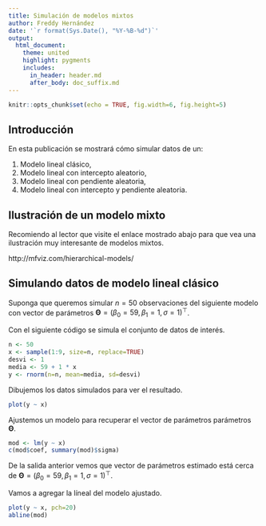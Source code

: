 ```yaml
---
title: Simulación de modelos mixtos
author: Freddy Hernández
date: '`r format(Sys.Date(), "%Y-%B-%d")`'
output:
  html_document:
    theme: united
    highlight: pygments
    includes:
      in_header: header.md
      after_body: doc_suffix.md
---
```


```r
knitr::opts_chunk$set(echo = TRUE, fig.width=6, fig.height=5)
```

## Introducción
En esta publicación se mostrará cómo simular datos de un:  

1. Modelo lineal clásico,  
2. Modelo lineal con intercepto aleatorio,  
3. Modelo lineal con pendiente aleatoria,  
4. Modelo lineal con intercepto y pendiente aleatoria.  

## Ilustración de un modelo mixto
Recomiendo al lector que visite el enlace mostrado abajo para que vea una ilustración muy interesante de modelos mixtos.

http://mfviz.com/hierarchical-models/

## Simulando datos de modelo lineal clásico
Suponga que queremos simular $n=50$ observaciones del siguiente modelo con vector de parámetros $\boldsymbol{\Theta}=(\beta_0=59, \beta_1=1, \sigma=1)^\top$.

\begin{align*} 
y_i &\sim N(\mu_i, \sigma^2) \\ 
\mu_i &= 59 + 1 x_i \\
\sigma &= 1 \\
x &\sim Uniforme[1, 9]
\end{align*}

Con el siguiente código se simula el conjunto de datos de interés.
```r
n <- 50
x <- sample(1:9, size=n, replace=TRUE)
desvi <- 1
media <- 59 + 1 * x
y <- rnorm(n=n, mean=media, sd=desvi)
```

Dibujemos los datos simulados para ver el resultado.
```r
plot(y ~ x)
```

Ajustemos un modelo para recuperar el vector de parámetros parámetros $\boldsymbol{\Theta}$.
```r
mod <- lm(y ~ x)
c(mod$coef, summary(mod)$sigma)
```

De la salida anterior vemos que vector de parámetros estimado está cerca de $\boldsymbol{\Theta}=(\beta_0=59, \beta_1=1, \sigma=1)^\top$.

Vamos a agregar la líneal del modelo ajustado.
```r
plot(y ~ x, pch=20)
abline(mod)
```

